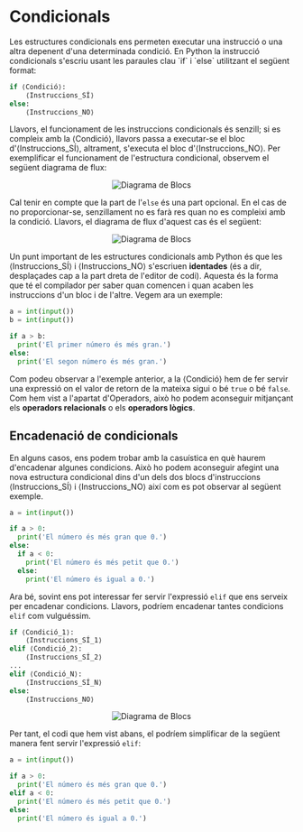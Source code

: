 
# Condicionals

<Callout emoji="">
Les estructures condicionals ens permeten executar una instrucció o una altra depenent d'una determinada condició. En Python la instrucció condicionals s'escriu usant les paraules clau `if` i `else` utilitzant el següent format:
</Callout>

```python
if ⟨Condició⟩:
    ⟨Instruccions_SÍ⟩
else:
    ⟨Instruccions_NO⟩
```
Llavors, el funcionament de les instruccions condicionals és senzill; si es compleix amb la ⟨Condició⟩, llavors passa a executar-se el bloc d'⟨Instruccions_SÍ⟩, altrament, s'executa el bloc d'⟨Instruccions_NO⟩. Per exemplificar el funcionament de l'estructura condicional, observem el següent diagrama de flux:

<div align="center">

  <Bleed>![Diagrama de Blocs](../../../public/condicionals.png)</Bleed>
</div>

Cal tenir en compte que la part de l'`else` és una part opcional. En el cas de no proporcionar-se, senzillament no es farà res quan no es compleixi amb la condició. Llavors, el diagrama de flux d'aquest cas és el següent:

<div align="center">

  <Bleed>![Diagrama de Blocs](../../../public/condicionals-else.png)</Bleed>
</div>

Un punt important de les estructures condicionals amb Python és que les ⟨Instruccions_SÍ⟩ i ⟨Instruccions_NO⟩ s'escriuen **identades** (és a dir, desplaçades cap a la part dreta de l'editor de codi). Aquesta és la forma que té el compilador per saber quan comencen i quan acaben les instruccions d'un bloc i de l'altre.
Vegem ara un exemple:

```python
a = int(input())
b = int(input())

if a > b:
  print('El primer número és més gran.')
else:
  print('El segon número és més gran.')
```

Com podeu observar a l'exemple anterior, a la ⟨Condició⟩ hem de fer servir una expressió on el valor de retorn de la mateixa sigui o bé `true` o bé `false`. Com hem vist a l'apartat d'Operadors, això ho podem aconseguir mitjançant els **operadors relacionals** o els **operadors lògics**.

## Encadenació de condicionals

En alguns casos, ens podem trobar amb la casuística en què haurem d'encadenar algunes condicions. Això ho podem aconseguir afegint una nova estructura condicional dins d'un dels dos blocs d'instruccions ⟨Instruccions_SÍ⟩ i ⟨Instruccions_NO⟩ així com es pot observar al següent exemple.

```python
a = int(input())

if a > 0:
  print('El número és més gran que 0.')
else:
  if a < 0:
    print('El número és més petit que 0.')
  else:
    print('El número és igual a 0.')
```

Ara bé, sovint ens pot interessar fer servir l'expressió `elif` que ens serveix per encadenar condicions. Llavors, podríem encadenar tantes condicions `elif` com vulguéssim.
```python
if ⟨Condició_1⟩:
    ⟨Instruccions_SÍ_1⟩
elif ⟨Condició_2⟩:
    ⟨Instruccions_SÍ_2⟩
...
elif ⟨Condició_N⟩:
    ⟨Instruccions_SÍ_N⟩
else:
    ⟨Instruccions_NO⟩
```

<div align="center">

  <Bleed>![Diagrama de Blocs](../../../public/elif.png)</Bleed>
</div>

Per tant, el codi que hem vist abans, el podríem simplificar de la següent manera fent servir l'expressió `elif`:
```python
a = int(input())

if a > 0:
  print('El número és més gran que 0.')
elif a < 0:
  print('El número és més petit que 0.')
else:
  print('El número és igual a 0.')
```